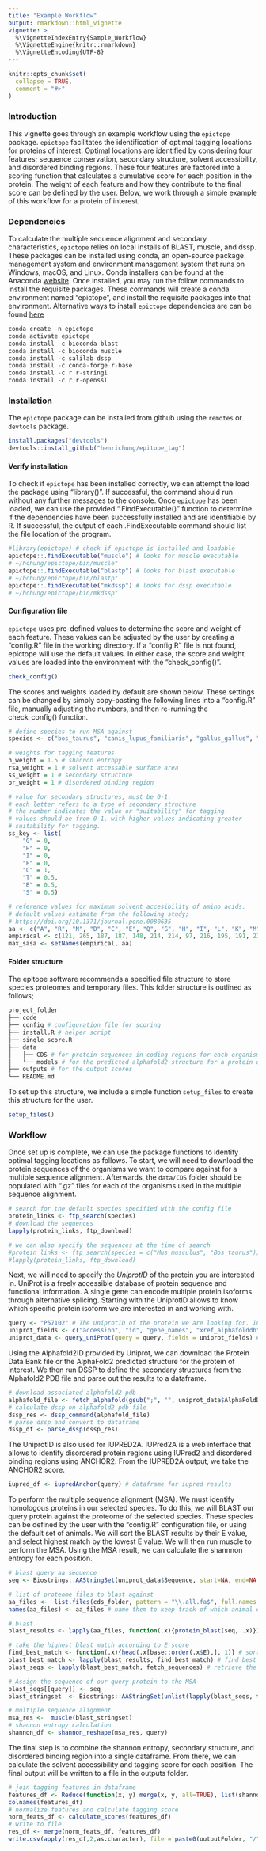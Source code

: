 ---
title: "Example Workflow"
output: rmarkdown::html_vignette
vignette: >
  %\VignetteIndexEntry{Sample_Workflow}
  %\VignetteEngine{knitr::rmarkdown}
  %\VignetteEncoding{UTF-8}
---

```{r, include = FALSE}
knitr::opts_chunk$set(
  collapse = TRUE,
  comment = "#>"
)
```
### Introduction
This vignette goes through an example workflow using the `epictope` package. `epictope` facilitates the identification of optimal tagging locations for proteins of interest. Optimal locations are identified by considering four features; sequence conservation, secondary structure, solvent accessibility, and disordered binding regions. These four features are factored into a scoring function that calculates a cumulative score for each position in the protein. The weight of each feature and how they contribute to the final score can be defined by the user. Below, we work through a simple example of this workflow for a protein of interest.


### Dependencies
To calculate the multiple sequence alignment and secondary characteristics, `epictope` relies on local installs of BLAST, muscle, and dssp. These packages can be installed using conda, an open-source package management system and environment management system that runs on Windows, macOS, and Linux. Conda installers can be found at the Anaconda [website](https://www.anaconda.com/). Once installed, you may run the follow commands to install the requisite packages. These commands will create a conda environment named "epictope", and install the requisite packages into that environment. Alternative ways to install `epictope` dependencies are can be found [here](https://github.com/henrichung/epitope_tag#dependencies)

```{r, eval = FALSE}
conda create -n epictope
conda activate epictope
conda install -c bioconda blast
conda install -c bioconda muscle
conda install -c salilab dssp
conda install -c conda-forge r-base
conda install -c r r-stringi
conda install -c r r-openssl
```

### Installation

The `epictope` package can be installed from github using the `remotes` or `devtools` package.

```{r, eval = FALSE}
install.packages("devtools")
devtools::install_github("henrichung/epitope_tag")
```

#### Verify installation
To check if `epictope` has been installed correctly, we can attempt the load the package using "library()". If successful, the command should run without any further messages to the console. Once `epictope` has been loaded, we can use the provided ".FindExecutable()" function to determine if the dependencies have been successfully installed and are identifiable by R. If successful, the output of each .FindExecutable command should list the file location of the program. 

```{r, eval = FALSE}
#library(epictope) # check if epictope is installed and loadable
epictope::.findExecutable("muscle") # looks for muscle executable
# ~/hchung/epictope/bin/muscle" 
epictope::.findExecutable("blastp") # looks for blast executable
# ~/hchung/epictope/bin/blastp" 
epictope::.findExecutable("mkdssp") # looks for dssp executable
# ~/hchung/epictope/bin/mkdssp" 
```

#### Configuration file

`epictope` uses pre-defined values to determine the score and weight of each feature. These values can be adjusted by the user by creating a "config.R" file in the working directory. If a "config.R" file is not found, epictope will use the default values. In either case, the score and weight values are loaded into the environment with the "check_config()".
```{r, eval = FALSE}
check_config()
```

The scores and weights loaded by default are shown below. These settings can be changed by simply copy-pasting the following lines into a "config.R" file, manually adjusting the numbers, and then re-running the check_config() function. 

```{r, eval = FALSE}
# define species to run MSA against
species <- c("bos_taurus", "canis_lupus_familiaris", "gallus_gallus", "homo_sapiens", "mus_musculus", "takifugu_rubripes", "xenopus_tropicalis")

# weights for tagging features
h_weight = 1.5 # shannon entropy
rsa_weight = 1 # solvent accessable surface area
ss_weight = 1 # secondary structure
br_weight = 1 # disordered binding region

# value for secondary structures, must be 0-1.
# each letter refers to a type of secondary structure
# the number indicates the value or "suitability" for tagging.
# values should be from 0-1, with higher values indicating greater
# suitability for tagging.
ss_key <- list(
    "G" = 0, 
    "H" = 0, 
    "I" = 0,
    "E" = 0, 
    "C" = 1,
    "T" = 0.5, 
    "B" = 0.5, 
    "S" = 0.5)

# reference values for maximum solvent accesibility of amino acids.
# default values estimate from the following study;
# https://doi.org/10.1371/journal.pone.0080635
aa <- c("A", "R", "N", "D", "C", "E", "Q", "G", "H", "I", "L", "K", "M", "F", "P", "S", "T", "W", "Y", "V")
empirical <- c(121, 265, 187, 187, 148, 214, 214, 97, 216, 195, 191, 230, 203, 228, 154, 143, 163, 264, 255, 165)
max_sasa <- setNames(empirical, aa)

```

#### Folder structure
The epitope software recommends a specified file structure to store species proteomes and temporary files. This folder structure is outlined as follows;
```{r, eval = FALSE}
project_folder
├── code 
├── config # configuration file for scoring 
├── install.R # helper script
├── single_score.R
├── data
│   ├── CDS # for protein sequences in coding regions for each organism in the MSA
│   └── models # for the predicted alphafold2 structure for a protein of interest
├── outputs # for the output scores
└── README.md
```

To set up this structure, we include a simple function `setup_files` to create this structure for the user. 
```{r, eval = FALSE}
setup_files()
```
### Workflow

Once set up is complete, we can use the package functions to identify optimal tagging locations as follows. To start, we will need to download the protein sequences of the organisms we want to compare against for a multiple sequence alignment. Afterwards, the `data/CDS` folder should be populated with ".gz" files for each of the organisms used in the multiple sequence alignment.


```{r, eval = FALSE}
# search for the default species specified with the config file 
protein_links <- ftp_search(species)
# download the sequences
lapply(protein_links, ftp_download)

# we can also specify the sequences at the time of search 
#protein_links <- ftp_search(species = c("Mus_musculus", "Bos_taurus"))
#lapply(protein_links, ftp_download)
```

Next, we will need to specify the *UniprotID* of the protein you are interested in. UniProt is a freely accessible database of protein sequence and functional information. A single gene can encode multiple protein isoforms through  alternative splicing. Starting with the UniprotID allows to know which specific protein isoform we are interested in and working with. 

```{r, eval = FALSE}
query <- "P57102" # The UniprotID of the protein we are looking for. In this example, we use the Hand2 gene for zebrafish.
uniprot_fields <- c("accession", "id", "gene_names", "xref_alphafolddb", "sequence", "organism_name", "organism_id") # The features for the uniprot id we are interested in retieving. 
uniprot_data <- query_uniProt(query = query, fields = uniprot_fields) # fetch uniprot data
```

Using the Alphafold2ID provided by Uniprot, we can download the Protein Data Bank file or the AlphaFold2 predicted structure for the protein of interest. We then run DSSP to define the secondary structures from the Alphafold2 PDB file and parse out the results to a dataframe.

```{r, eval = FALSE}
# download associated alphafold2 pdb
alphafold_file <- fetch_alphafold(gsub(";", "", uniprot_data$AlphaFoldDB))
# calculate dssp on alphafold2 pdb file
dssp_res <- dssp_command(alphafold_file)
# parse dssp and convert to dataframe
dssp_df <- parse_dssp(dssp_res)
```

The UniprotID is also used for IUPRED2A. IUPred2A is a web interface that allows to identify disordered protein regions using IUPred2 and disordered binding regions using ANCHOR2. From the IUPRED2A output, we take the ANCHOR2 score.
```{r, eval = FALSE}
iupred_df <- iupredAnchor(query) # dataframe for iupred results
```

To perform the multiple sequence alignment (MSA). We must identify homologous proteins in our selected species. To do this, we will BLAST our query protein against the proteome of the selected species. These species can be defined by the user with the "config.R" configuration file, or using the default set of animals. We will sort the BLAST results by their E value, and select highest match by the lowest E value. We will then run muscle to perform the MSA. Using the MSA result, we can calculate the shannnon entropy for each position. 

```{r, eval = FALSE}
# blast query aa sequence
seq <- Biostrings::AAStringSet(uniprot_data$Sequence, start=NA, end=NA, width=NA, use.names=TRUE) # Use the sequence identified by the UniprotID

# list of proteome files to blast against
aa_files <-  list.files(cds_folder, pattern = "\\.all.fa$", full.names = TRUE, recursive = TRUE) # list the protein files in the CDS folder
names(aa_files) <- aa_files # name them to keep track of which animal each result came from

# blast
blast_results <- lapply(aa_files, function(.x){protein_blast(seq, .x)})

# take the highest blast match according to E score 
find_best_match <- function(.x){head(.x[base::order(.x$E),], 1)} # sort by E value and take best match
blast_best_match <- lapply(blast_results, find_best_match) # find best match
blast_seqs <- lapply(blast_best_match, fetch_sequences) # retrieve the sequence for the best match

# Assign the sequence of our query protein to the MSA
blast_seqs[[query]] <- seq
blast_stringset  <- Biostrings::AAStringSet(unlist(lapply(blast_seqs, function(.x){.x[[1]]})))

# multiple sequence alignment
msa_res <-  muscle(blast_stringset)
# shannon entropy calculation
shannon_df <- shannon_reshape(msa_res, query)

```

The final step is to combine the shannon entropy, secondary structure, and disordered binding region into a single dataframe. From there, we can calculate the solvent accessibility and tagging score for each position. The final output will be written to a file in the outputs folder.

```{r, eval = FALSE}
# join tagging features in dataframe
features_df <- Reduce(function(x, y) merge(x, y, all=TRUE), list(shannon_df, dssp_df, iupred_df), accumulate=FALSE)
colnames(features_df)
# normalize features and calculate tagging score
norm_feats_df <- calculate_scores(features_df)
# write to file.
res_df <- merge(norm_feats_df, features_df)
write.csv(apply(res_df,2,as.character), file = paste0(outputFolder, "/", query, "_score.csv"))
```
